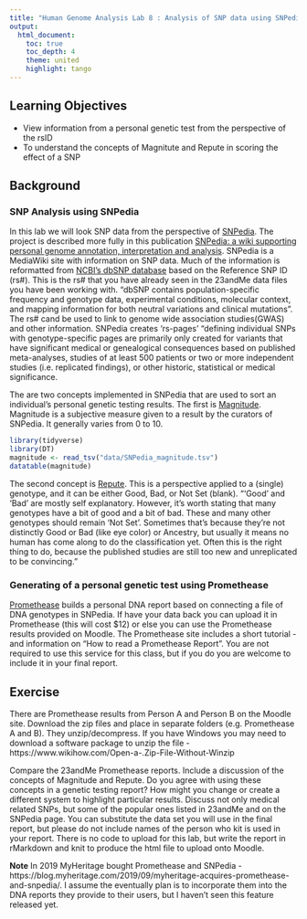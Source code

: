 ```yaml
---
title: "Human Genome Analysis Lab 8 : Analysis of SNP data using SNPedia and Promethease"
output:
  html_document:
    toc: true
    toc_depth: 4
    theme: united
    highlight: tango
---
```


## Learning Objectives

* View information from a personal genetic test from the perspective of the rsID
* To understand the concepts of Magnitute and Repute in scoring the effect of a SNP

## Background

###  SNP Analysis using SNPedia 

In this lab we will look SNP data from the perspective of [SNPedia](https://www.snpedia.com/). The project is described more fully in this publication [SNPedia: a wiki supporting personal genome annotation, interpretation and analysis](https://academic.oup.com/nar/article/40/D1/D1308/2903412). SNPedia is a MediaWiki site with information on SNP data. Much of the information is reformatted from [NCBI's dbSNP database](https://www.ncbi.nlm.nih.gov/snp/) based on the Reference SNP ID (rs#). This is the rs# that you have already seen in the 23andMe data files you have been working with. "dbSNP contains population-specific frequency and genotype data, experimental conditions, molecular context, and mapping information for both neutral variations and clinical mutations". The rs# cand be used to link to genome wide association studies(GWAS) and other information.  SNPedia creates ‘rs-pages’ "defining individual SNPs with genotype-specific pages are primarily only created for variants that have significant medical or genealogical consequences based on published meta-analyses, studies of at least 500 patients or two or more independent studies (i.e. replicated findings), or other historic, statistical or medical significance.

The are two concepts implemented in SNPedia that are used to sort an individual's personal genetic testing results. The first is [Magnitude](https://www.snpedia.com/index.php/Magnitude). Magnitude is a subjective measure given to a result by the curators of SNPedia. It generally varies from 0 to 10. 

```r
library(tidyverse)
library(DT)
magnitude <- read_tsv("data/SNPedia_magnitude.tsv")
datatable(magnitude)
```

The second concept is [Repute](https://www.snpedia.com/index.php/Repute). This is a perspective applied to a (single) genotype, and it can be either Good, Bad, or Not Set (blank). "'Good' and 'Bad' are mostly self explanatory. However, it's worth stating that many genotypes have a bit of good and a bit of bad. These and many other genotypes should remain 'Not Set'. Sometimes that's because they're not distinctly Good or Bad (like eye color) or Ancestry, but usually it means no human has come along to do the classification yet. Often this is the right thing to do, because the published studies are still too new and unreplicated to be convincing."

### Generating of a personal genetic test using Promethease

[Promethease](https://www.promethease.com) builds a personal DNA report based on connecting a file of DNA genotypes in SNPedia. If have your data back you can upload it in Promethease (this will cost $12) or else you can use the Promethease results provided on Moodle. The Promethease site includes a short tutorial - and information on “How to read a Promethease Report”. You are not required to use this service for this class, but if you do you are welcome to include it in your final report. 

## Exercise

There are Promethease results from Person A and Person B on the Moodle site. Download the zip files and place in separate folders (e.g. Promethease A and B). They unzip/decompress. If you have Windows you may need to download a software package to unzip the file - https://www.wikihow.com/Open-a-.Zip-File-Without-Winzip

Compare the 23andMe Promethease reports. Include a discussion of the concepts of Magnitude and Repute. Do you agree with using these concepts in a genetic testing report?  How might you change or create a different system to highlight particular results. Discuss not only medical related SNPs, but some of the popular ones listed in 23andMe and on the SNPedia page. You can substitute the data set you will use in the final report, but please do not include names of the person who kit is used in your report. There is no code to upload for this lab, but write the report in rMarkdown and knit to produce the html file to upload onto Moodle.

__Note__
In 2019 MyHeritage bought Promethease and SNPedia - https://blog.myheritage.com/2019/09/myheritage-acquires-promethease-and-snpedia/. I assume the eventually plan is to incorporate them into the DNA reports they provide to their users, but I haven't seen this feature released yet.

